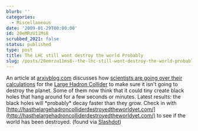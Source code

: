 ```yaml
---
blurb: ''
categories:
  - Miscellaneous
date: '2009-01-29T00:00:00'
id: 20eMRzU11Ms8
scrubbed_2021: false
status: published
type: post
title: The LHC still wont destroy the world Probably
slug: /posts/20emrzu11ms8--the-lhc-still-wont-destroy-the-world-probably
---
```


An article at [arxivblog.com](http://arxivblog.com/) discusses how
[scientists are going over their calculations](http://arxivblog.com/?p=1136)
for the
[Large Hadron Collider](http://en.wikipedia.org/wiki/Large_Hadron_Collider)
to make sure it isn't going to destroy the planet. Some of them now
think that it could tiny create black holes that hang around for a
few seconds or minutes. Latest results: the black holes will
\*probably\* decay faster than they grow. Check in with
[http://hasthelargehadroncolliderdestroyedtheworldyet.com/](http://hasthelargehadroncolliderdestroyedtheworldyet.com/)
to see if the world has been destroyed. (found via
[Slashdot](http://slashdot.org/))
